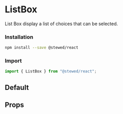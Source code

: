 
# ListBox

List Box display a list of choices that can be selected.

### Installation

```bash
npm install --save @stewed/react
```

### Import

```js
import { ListBox } from "@stewed/react";
```

<Meta of={ListBoxStories} />

## Default

<Canvas of={ListBoxStories.Default} />

## Props

<ArgTypes of={ListBoxStories} />
